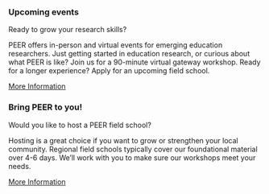 ::::::: {.quarto-listing .quarto-listing-container-grid .list .grid .quarto-listing-cols-2}

::::: {.g-col-1 .card}
:::: {.card-header .text-center .card-title .bg-primary}
### Upcoming events
::::

::::{.card-body .text-left}
:::{.card-subtitle .mb-2 .text-primary}
Ready to grow your research skills?
:::

PEER offers in-person and virtual events for emerging education researchers.  Just getting started in education research, or curious about what PEER is like? Join us for a 90-minute virtual gateway workshop.  Ready for a longer experience?  Apply for an upcoming field school.

:::{.more-info-button .text-center}

[More Information](schools/){.btn role="button" .btn-primary .rounded-pill}
:::

::::
:::::

::::: {.g-col-1 .card}
:::: {.card-header .text-center .card-title .bg-primary}
### Bring PEER to you!
::::

::::{ .card-body .text-left}
:::{.card-subtitle .mb-2 .text-primary}
Would you like to host a PEER field school?
:::

Hosting is a great choice if you want to grow or strengthen your local community.  Regional field schools typically cover our foundational material over 4-6 days.  We’ll work with you to make sure our workshops meet your needs.  

:::{.more-info-button .text-center}
[More Information](schools/){.btn role="button" .btn-primary .rounded-pill}
:::
::::
:::::


::::::